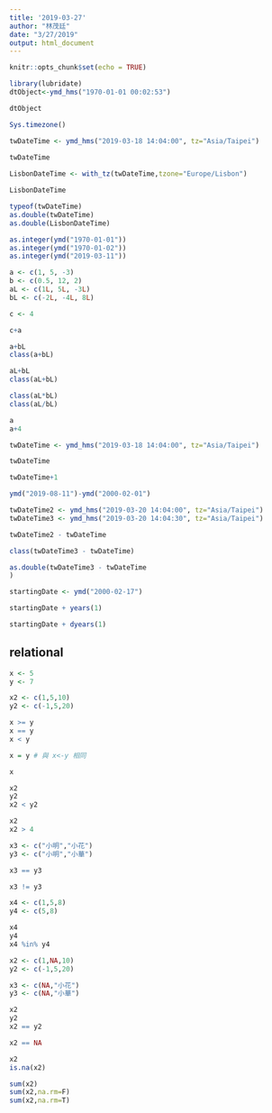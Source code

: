 ```yaml
---
title: '2019-03-27'
author: "林茂廷"
date: "3/27/2019"
output: html_document
---
```


```r
knitr::opts_chunk$set(echo = TRUE)
```

```r
library(lubridate)
dtObject<-ymd_hms("1970-01-01 00:02:53") 
```

```r
dtObject
```

```r
Sys.timezone()
```

```r
twDateTime <- ymd_hms("2019-03-18 14:04:00", tz="Asia/Taipei")
 
twDateTime
```

```r
LisbonDateTime <- with_tz(twDateTime,tzone="Europe/Lisbon")

LisbonDateTime
```

```r
typeof(twDateTime)
as.double(twDateTime)
as.double(LisbonDateTime)
```

```r
as.integer(ymd("1970-01-01"))
as.integer(ymd("1970-01-02"))
as.integer(ymd("2019-03-11"))
```


```r
a <- c(1, 5, -3)
b <- c(0.5, 12, 2)
aL <- c(1L, 5L, -3L)
bL <- c(-2L, -4L, 8L)
```

```r
c <- 4

c+a
```




```r
a+bL
class(a+bL)

aL+bL
class(aL+bL)

class(aL*bL)
class(aL/bL)
```

```r
a
a+4
```

```r
twDateTime <- ymd_hms("2019-03-18 14:04:00", tz="Asia/Taipei")
```

```r
twDateTime

twDateTime+1
```



```r
ymd("2019-08-11")-ymd("2000-02-01")
```


```r
twDateTime2 <- ymd_hms("2019-03-20 14:04:00", tz="Asia/Taipei")
twDateTime3 <- ymd_hms("2019-03-20 14:04:30", tz="Asia/Taipei")

```

```r
twDateTime2 - twDateTime
```

```r
class(twDateTime3 - twDateTime)
```

```r
as.double(twDateTime3 - twDateTime
)
```

```r
startingDate <- ymd("2000-02-17")
```

```r
startingDate + years(1)
```

```r
startingDate + dyears(1)
```

## relational

```r
x <- 5
y <- 7

x2 <- c(1,5,10)
y2 <- c(-1,5,20)
```

```r
x >= y
x == y
x < y
```

```r

x = y # 與 x<-y 相同

x
```


```r
x2 
y2
x2 < y2
```


```r
x2
x2 > 4
```

```r
x3 <- c("小明","小花")
y3 <- c("小明","小華")
```

```r
x3 == y3
```

```r
x3 != y3
```


```r
x4 <- c(1,5,8)
y4 <- c(5,8)

x4
y4
x4 %in% y4
```

```r
x2 <- c(1,NA,10)
y2 <- c(-1,5,20)

x3 <- c(NA,"小花")
y3 <- c(NA,"小華")
```


```r
x2
y2
x2 == y2
```

```r
x2 == NA
```

```r
x2
is.na(x2)
```

```r
sum(x2)
sum(x2,na.rm=F)
sum(x2,na.rm=T)
```

